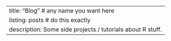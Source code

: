 ---
title: "Blog"  # any name you want here
listing: posts # do this exactly
description: Some side projects / tutorials about R stuff.
---